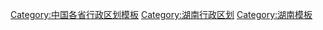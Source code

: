 [[Category:中国各省行政区划模板|Category:中国各省行政区划模板]]
[[Category:湖南行政区划|Category:湖南行政区划]]
[[Category:湖南模板|Category:湖南模板]]